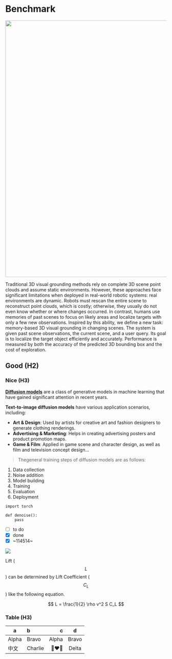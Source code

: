 
# Benchmark
<p align="center">
  <img src="teaser-zhiwei_01.png" width="800">
</p>


Traditional 3D visual grounding methods rely on complete 3D scene point clouds and assume static environments. However, these approaches face significant limitations when deployed in real-world robotic systems: real environments are dynamic. Robots must rescan the entire scene to reconstruct point clouds, which is costly; otherwise, they usually do not even know whether or where changes occurred. In contrast, humans use memories of past scenes to focus on likely areas and localize targets with only a few new observations. Inspired by this ability, we define a new task: memory-based 3D visual grounding in changing scenes. The system is given past scene observations, the current scene, and a user query. Its goal is to localize the target object efficiently and accurately. Performance is measured by both the accuracy of the predicted 3D bounding box and the cost of exploration.


## Good (H2)

### Nice (H3)

[**Diffusion models**](https://lilianweng.github.io/posts/2021-07-11-diffusion-models/) are a class of generative models in machine learning that have gained significant attention in recent years. 

**Text-to-image diffusion models** have various application scenarios, including:

- **Art & Design**: Used by artists for creative art and fashion designers to generate clothing renderings.
- **Advertising & Marketing**: Helps in creating advertising posters and product promotion maps.
- **Game & Film**: Applied in game scene and character design, as well as film and television concept design...

> Thegeneral training steps of diffusion models are as follows:

1. Data collection
2. Noise addition
3. Model building
4. Training
5. Evaluation
6. Deployment


```
import torch 

def denoise():
    pass
```

* [ ] to do
* [x] done
* [x] ~114514~

![](./logo_vision_aigc.png)

Lift ($$L$$) can be determined by Lift Coefficient ($$C_L$$) like the following
equation.

$$
L = \frac{1}{2} \rho v^2 S C_L
$$


### Table (H3)

| a       | b       | c     |  d      |
| -       | :-      | -:    | :-:     |
| Alpha   | Bravo   | Alpha | Bravo   |
| 中文    | Charlie | 👩‍❤️‍👩    | Delta   |
